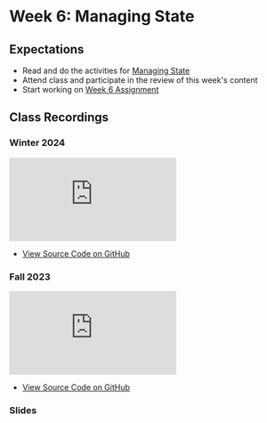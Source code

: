 # Week 6: Managing State

## Expectations

- Read and do the activities for [Managing State](/week-6/state)
- Attend class and participate in the review of this week's content
- Start working on [Week 6 Assignment](/week-6/assignment)

## Class Recordings

### Winter 2024

<iframe
  style={{ width: "100%", aspectRatio: "16/9" }}
  src="https://www.youtube.com/embed/WTeL75KkpwU?si=V85ROIe5rrCqAOsG"
  title="YouTube video player"
  frameborder="0"
  allow="accelerometer; autoplay; clipboard-write; encrypted-media; gyroscope; picture-in-picture; web-share"
  allowFullScreen="allowFullScreen"
></iframe>

- [View Source Code on GitHub ](https://github.com/warsylewicz/webdev2-demos/tree/f06b82b7206bb32b4ddeb7cdde5b367873937d9d/app/week-6)

### Fall 2023

<iframe
  style={{ width: "100%", aspectRatio: "16/9" }}
  src="https://www.youtube.com/embed/V-luVT_6X2g?si=xSBj8tSxqbbh5tqX"
  title="YouTube video player"
  frameBorder="0"
  allow="accelerometer; autoplay; clipboard-write; encrypted-media; gyroscope; picture-in-picture; web-share"
  allowFullScreen="allowFullScreen"
></iframe>

- [View Source Code on GitHub ](https://github.com/warsylewicz/webdev2-demos/tree/100cc0edb5c7a22c3533f79d2ead165db1bd6ab2/app/week-6)

### Slides


<Slideshow file="/week-6/slides" />
